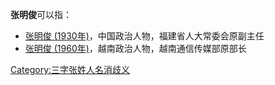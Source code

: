 '''张明俊'''可以指：
* [[张明俊_(1930年)|张明俊 (1930年)]]，中国政治人物，福建省人大常委会原副主任
* [[张明俊_(1960年)|张明俊 (1960年)]]，越南政治人物，越南通信传媒部原部长

{{disambig}}

[[Category:三字张姓人名消歧义|Category:三字张姓人名消歧义]]